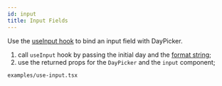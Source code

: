 ```yaml
---
id: input
title: Input Fields
---
```


Use the [useInput hook](/api/functions/useinput) to bind an input field with
DayPicker.

1. call `useInput` hook by passing the initial day and the [format
   string](https://date-fns.org/v2.17.0/docs/format);
2. use the returned props for the `DayPicker` and the `input` component;

```include
examples/use-input.tsx
```
